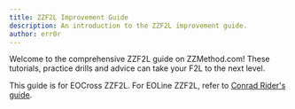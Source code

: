 ```yaml
---
title: ZZF2L Improvement Guide
description: An introduction to the ZZF2L improvement guide.
author: err0r
---
```


Welcome to the comprehensive ZZF2L guide on ZZMethod.com!
These tutorials, practice drills and advice can take your F2L to the next level.

This guide is for EOCross ZZF2L. For EOLine ZZF2L, refer to [Conrad Rider's guide](http://cube.rider.biz/zz.php?p=f2l).
